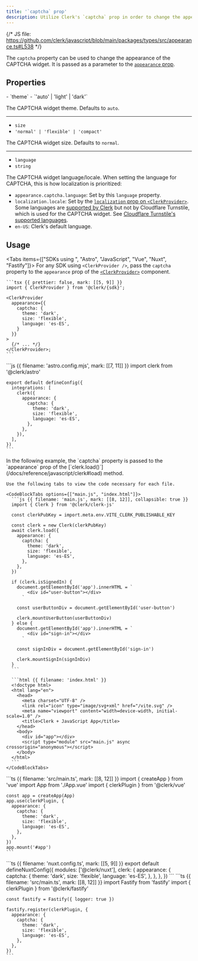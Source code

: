 ```yaml
---
title: '`captcha` prop'
description: Utilize Clerk's `captcha` prop in order to change the appearance of the CAPTCHA widget.
---
```


{/* JS file: https://github.com/clerk/javascript/blob/main/packages/types/src/appearance.ts#L538 */}

The `captcha` property can be used to change the appearance of the CAPTCHA widget. It is passed as a parameter to the [`appearance` prop](/docs/guides/customizing-clerk/appearance-prop/overview).

## Properties

<Properties>
  - `theme`
  - `'auto' | 'light' | 'dark'`

  The CAPTCHA widget theme. Defaults to `auto`.

  ---

  - `size`
  - `'normal' | 'flexible' | 'compact'`

  The CAPTCHA widget size. Defaults to `normal`.

  ---

  - `language`
  - `string`

  The CAPTCHA widget language/locale. When setting the language for CAPTCHA, this is how localization is prioritized:

  - `appearance.captcha.language`: Set by this `language` property.
  - `localization.locale`: Set by the [`localization` prop on `<ClerkProvider>`](/docs/guides/customizing-clerk/localization). Some languages are [supported by Clerk](/docs/guides/customizing-clerk/localization) but not by Cloudflare Turnstile, which is used for the CAPTCHA widget. See [Cloudflare Turnstile's supported languages](https://developers.cloudflare.com/turnstile/reference/supported-languages).
  - `en-US`: Clerk's default language.
</Properties>

## Usage

<Tabs items={["SDKs using <ClerkProvider/>", "Astro", "JavaScript", "Vue", "Nuxt", "Fastify"]}>
  <Tab>
    For any SDK using `<ClerkProvider />`, pass the `captcha` property to the `appearance` prop of the [`<ClerkProvider>`](/docs/reference/components/clerk-provider) component.

    ```tsx {{ prettier: false, mark: [[5, 9]] }}
    import { ClerkProvider } from '@clerk/{sdk}';

    <ClerkProvider
      appearance={{
        captcha: {
          theme: 'dark',
          size: 'flexible',
          language: 'es-ES',
        }
      }}
    >
      {/* ... */}
    </ClerkProvider>;
    ```
  </Tab>

  <Tab>
    ```js {{ filename: 'astro.config.mjs', mark: [[7, 11]] }}
    import clerk from '@clerk/astro'

    export default defineConfig({
      integrations: [
        clerk({
          appearance: {
            captcha: {
              theme: 'dark',
              size: 'flexible',
              language: 'es-ES',
            },
          },
        }),
      ],
    })
    ```
  </Tab>

  <Tab>
    In the following example, the `captcha` property is passed to the `appearance` prop of the [`clerk.load()`](/docs/reference/javascript/clerk#load) method.

    Use the following tabs to view the code necessary for each file.

    <CodeBlockTabs options={["main.js", "index.html"]}>
      ```js {{ filename: 'main.js', mark: [[8, 12]], collapsible: true }}
      import { Clerk } from '@clerk/clerk-js'

      const clerkPubKey = import.meta.env.VITE_CLERK_PUBLISHABLE_KEY

      const clerk = new Clerk(clerkPubKey)
      await clerk.load({
        appearance: {
          captcha: {
            theme: 'dark',
            size: 'flexible',
            language: 'es-ES',
          },
        },
      })

      if (clerk.isSignedIn) {
        document.getElementById('app').innerHTML = `
            <div id="user-button"></div>
          `

        const userButtonDiv = document.getElementById('user-button')

        clerk.mountUserButton(userButtonDiv)
      } else {
        document.getElementById('app').innerHTML = `
            <div id="sign-in"></div>
          `

        const signInDiv = document.getElementById('sign-in')

        clerk.mountSignIn(signInDiv)
      }
      ```

      ```html {{ filename: 'index.html' }}
      <!doctype html>
      <html lang="en">
        <head>
          <meta charset="UTF-8" />
          <link rel="icon" type="image/svg+xml" href="/vite.svg" />
          <meta name="viewport" content="width=device-width, initial-scale=1.0" />
          <title>Clerk + JavaScript App</title>
        </head>
        <body>
          <div id="app"></div>
          <script type="module" src="main.js" async crossorigin="anonymous"></script>
        </body>
      </html>
      ```
    </CodeBlockTabs>
  </Tab>

  <Tab>
    ```ts {{ filename: 'src/main.ts', mark: [[8, 12]] }}
    import { createApp } from 'vue'
    import App from './App.vue'
    import { clerkPlugin } from '@clerk/vue'

    const app = createApp(App)
    app.use(clerkPlugin, {
      appearance: {
        captcha: {
          theme: 'dark',
          size: 'flexible',
          language: 'es-ES',
        },
      },
    })
    app.mount('#app')
    ```
  </Tab>

  <Tab>
    ```ts {{ filename: 'nuxt.config.ts', mark: [[5, 9]] }}
    export default defineNuxtConfig({
      modules: ['@clerk/nuxt'],
      clerk: {
        appearance: {
          captcha: {
            theme: 'dark',
            size: 'flexible',
            language: 'es-ES',
          },
        },
      },
    })
    ```
  </Tab>

  <Tab>
    ```ts {{ filename: 'src/main.ts', mark: [[8, 12]] }}
    import Fastify from 'fastify'
    import { clerkPlugin } from '@clerk/fastify'

    const fastify = Fastify({ logger: true })

    fastify.register(clerkPlugin, {
      appearance: {
        captcha: {
          theme: 'dark',
          size: 'flexible',
          language: 'es-ES',
        },
      },
    })
    ```
  </Tab>
</Tabs>
